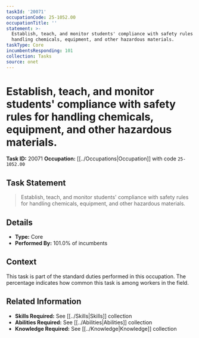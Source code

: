 ```yaml
---
taskId: '20071'
occupationCode: 25-1052.00
occupationTitle: ''
statement: >-
  Establish, teach, and monitor students' compliance with safety rules for
  handling chemicals, equipment, and other hazardous materials.
taskType: Core
incumbentsResponding: 101
collection: Tasks
source: onet
---
```

# Establish, teach, and monitor students' compliance with safety rules for handling chemicals, equipment, and other hazardous materials.

**Task ID:** 20071
**Occupation:** [[../Occupations|Occupation]] with code `25-1052.00`

## Task Statement

> Establish, teach, and monitor students' compliance with safety rules for handling chemicals, equipment, and other hazardous materials.

## Details

- **Type:** Core
- **Performed By:** 101.0% of incumbents

## Context

This task is part of the standard duties performed in this occupation. The percentage indicates how common this task is among workers in the field.

## Related Information

- **Skills Required:** See [[../Skills|Skills]] collection
- **Abilities Required:** See [[../Abilities|Abilities]] collection
- **Knowledge Required:** See [[../Knowledge|Knowledge]] collection

